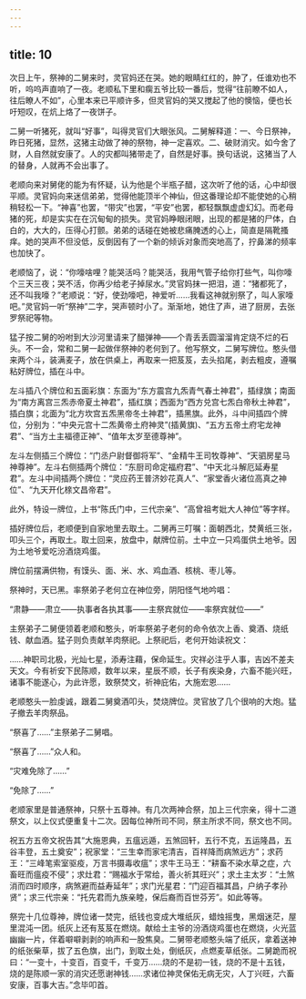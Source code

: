 ```yaml
---
---
---
```

title: 10
---



次日上午，祭神的二舅来时，灵官妈还在哭。她的眼睛红红的，肿了，任谁劝也不听，呜呜声直响了一夜。老顺私下里和瘸五爷比较一番后，觉得“往前瞭不如人，往后瞭人不如”，心里本来已平顺许多，但灵官妈的哭又搅起了他的懊恼，便也长吁短叹，在炕上烙了一夜饼子。

二舅一听猪死，就叫“好事”，叫得灵官们大眼张风。二舅解释道：一、今日祭神，昨日死猪，显然，这猪主动做了神的祭物，神一定喜欢。二、破财消灾。如今舍了财，人自然就安康了。人的灾都叫猪带走了，自然是好事。换句话说，这猪当了人的替身，人就再不会出事了。

老顺向来对舅佬的能为有怀疑，认为他是个半瓶子醋，这次听了他的话，心中却很平顺。灵官妈向来迷信弟弟，觉得他能顶半个神仙，但这番理论却不能使她的心稍稍轻松一下。“神喜”也罢，“带灾”也罢，“平安”也罢，都轻飘飘虚虚幻幻。而老母猪的死，却是实实在在沉甸甸的损失。灵官妈睁眼闭眼，出现的都是猪的尸体，白白的，大大的，压得心打颤。弟弟的话碰在她被悲痛腌透的心上，简直是隔靴搔痒。她的哭声不但没低，反倒因有了一个新的倾诉对象而突地高了，拧鼻涕的频率也加快了。

老顺恼了，说：“你嚎啥哩？能哭活吗？能哭活，我用气管子给你打些气，叫你嚎个三天三夜；哭不活，你再少给老子掉尿水。”灵官妈抹一把泪，道：“猪都死了，还不叫我嚎？”老顺说：“好，使劲嚎吧，神爱听……我看这神就别祭了，叫人家嚎吧。”灵官妈一听“祭神”二字，哭声顿时小了。渐渐地，她住了声，进了厨房，去张罗祭祀等物。

猛子按二舅的吩咐到大沙河里请来了醋弹神——个青丢丢圆溜溜肯定烧不烂的石头。不一会，常和二舅一起做伴祭神的老何到了。他写祭文，二舅写牌位。憨头借来两个斗，装满麦子，放在供桌上，再取来一把芨芨，去头掐尾，剥去粗皮，遵嘱粘好牌位，插在斗中。

左斗插八个牌位和五面彩旗：东面为“东方震宫九炁青气春土神君”，插绿旗；南面为“南方离宫三炁赤帝夏土神君”，插红旗；西面为“西方兑宫七炁白帝秋土神君”，插白旗；北面为“北方坎宫五炁黑帝冬土神君”，插黑旗。此外，斗中间插四个牌位，分别为：“中央元宫十二炁黄帝土府神灵”(插黄旗)、“五方五帝土府宅龙神君”、“当方土主福德正神”、“值年太岁至德尊神”。

左斗左侧插三个牌位：“门丞户尉督御将军”、“金精牛王司牧尊神”、“天驷房星马神尊神”。左斗右侧插两个牌位：“东厨司命定福府君”、“中天北斗解厄延寿星君”。左斗中间插两个牌位：“灵应药王普济妙花真人”、“家堂香火诸位高真之神位”、“九天开化榇文昌帝君”。

此外，特设一牌位，上书“陈氏门中，三代宗亲”、“高曾祖考妣大人神位”等字样。

插好牌位后，老顺便到自家地里去取土。二舅再三叮嘱：面朝西北，焚黄纸三张，叩头三个，再取土。取土回来，放盘中，献牌位前。土中立一只鸡蛋供土地爷。因为土地爷爱吃汾酒烧鸡蛋。

牌位前摆满供物，有馍头、面、米、水、鸡血酒、核桃、枣儿等。

祭神时，天已黑。率祭弟子老何立在神位旁，阴阳怪气地吟唱：

“肃静——肃立——执事者各执其事——主祭宾就位——率祭宾就位——”

主祭弟子二舅便领着老顺和憨头，听率祭弟子老何的命令依次上香、奠酒、烧纸钱、献血酒。猛子则负责献羊肉祭祀。上祭祀后，老何开始读祝文：

……神职司北极，光灿七星，添寿注藉，保命延生。灾祥必注乎人事，吉凶不差夫天文。今有祈安下民陈顺，数年以来，星辰不顺，长子有疾染身，六畜不能兴旺，诸事不能遂心，为此许愿，致祭焚文，祈神庇佑，大施宏恩……

老顺憨头一脸虔诚，跟着二舅奠酒叩头，焚烧牌位。灵官放了几个很响的大炮。猛子撤去羊肉祭品。

“祭喜了……”主祭弟子二舅唱。

“祭喜了……”众人和。

“灾难免除了……”

“免除了……”

老顺家里是普通祭神，只祭十五尊神。有几次两神合祭，加上三代宗亲，得十二道祭文，以上仪式便重复十二次。因每位神所司不同，祭主所求不同，祭文也不同。

祝五方五帝文祝告其“大施恩典，五瘟远遁，五煞回轩，五行不克，五运隆昌，五谷丰登，五土奠安”；祝家堂：“三生幸而家宅清吉，百祥降而病煞远方”；求药王：“三峰笔索室驱疫，万言书摄毒收瘟”；求牛王马王：“耕畜不染水草之症，六畜旺而瘟疫不侵”；求灶君：“赐福水于常给，善火祈其旺兴”；求土主太岁：“土煞消而四时顺序，病煞避而益寿延年”；求门光星君：“门迎百福其昌，户纳子孝孙贤”；求三代宗亲：“托先君而九族亲睦，保后裔而百世芬芳”。如此等等。

祭完十几位尊神，牌位诸一焚完，纸钱也变成大堆纸灰，蜡烛摇曳，黑烟迷茫，屋里混沌一团。纸灰上还有芨芨在燃烧。献给土主爷的汾酒烧鸡蛋也在燃烧，火光蓝幽幽一片，伴着噼噼剥剥的响声和一股焦臭。二舅带老顺憨头端了纸灰，拿着送神的纸张柴草，拔了五色旗，出门，到取土处，倒纸灰，点燃麦草纸张。二舅跪而祝曰：“一变十，十变百，百变千，千变万……烧的不是初一钱，烧的不是十五钱，烧的是陈顺一家的消灾还愿谢神钱……求诸位神灵保佑无病无灾，人丁兴旺，六畜安康，百事大吉。”念毕叩首。